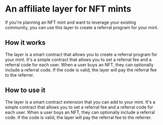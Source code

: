 # An affiliate layer for NFT mints

If you're planning an NFT mint and want to leverage your existing community, you can use this layer to create a referral program for your mint.

## How it works

The layer is a smart contract that allows you to create a referral program for your mint. It's a simple contract that allows you to set a referral fee and a referral code for each user. When a user buys an NFT, they can optionally include a referral code. If the code is valid, the layer will pay the referral fee to the referrer.

## How to use it

The layer is a smart contract extension that you can add to your mint. It's a simple contract that allows you to set a referral fee and a referral code for each user. When a user buys an NFT, they can optionally include a referral code. If the code is valid, the layer will pay the referral fee to the referrer.